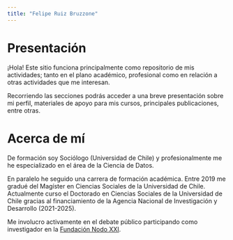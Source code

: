```yaml
---
title: "Felipe Ruiz Bruzzone"
---
```

# Presentación
¡Hola! Este sitio funciona principalmente como repositorio de mis actividades; tanto en el plano académico, profesional como en relación a otras actividades que me interesan. 

Recorriendo las secciones podrás acceder a una breve presentación sobre mi perfil, materiales de apoyo para mis cursos, principales publicaciones, entre otras.

# Acerca de mí

De formación soy Sociólogo (Universidad de Chile) y profesionalmente me he especializado en el área de la Ciencia de Datos.

En paralelo he seguido una carrera de formación académica. Entre 2019 me gradué del Magíster en Ciencias Sociales de la Universidad de Chile. Actualmente curso el Doctorado en Ciencias Sociales de la Universidad de Chile gracias al financiamiento de la Agencia Nacional de Investigación y Desarrollo (2021-2025). 

Me involucro activamente en el debate público participando como investigador en la [Fundación Nodo XXI](https://www.nodoxxi.cl/).